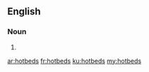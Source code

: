 ==English==

===Noun===
{{head|en|noun plural form}}

# {{plural of|hotbed|lang=en}}

[[ar:hotbeds]]
[[fr:hotbeds]]
[[ku:hotbeds]]
[[my:hotbeds]]